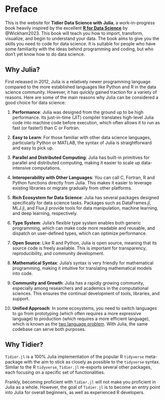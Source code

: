 # Preface {.unnumbered}

This is the website for **Tidier Data Science with Julia**, a work-in-progress book heavily inspired by the excellent **[R for Data Science](https://r4ds.hadley.nz/)** by @Wickham2023. This book will teach you how to import, transform, visualize, and begin to understand your data. The book aims to give you the skills you need to code for data science. It is suitable for people who have some familiarity with the ideas behind programming and coding, but who don’t yet know how to do data science.

## Why Julia?

First released in 2012, Julia is a relatively newer programming language compared to the more established languages like Python and R in the data science community. However, it has quickly gained traction for a variety of reasons. Here are some of the main reasons why Julia can be considered a good choice for data science:

1. **Performance**: Julia was designed from the ground up to be high performance. Its just-in-time (JIT) compiler translates high-level Julia code into machine code before execution, which often allows it to run as fast (or faster!) than C or Fortran.

2. **Easy to Learn**: For those familiar with other data science languages, particularly Python or MATLAB, the syntax of Julia is straightforward and easy to pick up.

3. **Parallel and Distributed Computing**: Julia has built-in primitives for parallel and distributed computing, making it easier to scale up data-intensive computations.

4. **Interoperability with Other Languages**: You can call C, Fortran, R and Python functions directly from Julia. This makes it easier to leverage existing libraries or migrate gradually from other platforms.

5. **Rich Ecosystem for Data Science**: Julia has several packages designed specifically for data science tasks. Packages such as DataFrames.jl, MLJ.jl, and Flux.jl provide tools for data manipulation, machine learning, and deep learning, respectively.

6. **Type System**: Julia’s flexible type system enables both generic programming, which can make code more readable and reusable, and dispatch on user-defined types, which can optimize performance.

7. **Open Source**: Like R and Python, Julia is open source, meaning that its source code is freely available. This is important for transparency, reproducibility, and community development.

8. **Mathematical Syntax**: Julia's syntax is very friendly for mathematical programming, making it intuitive for translating mathematical models into code.

9. **Community and Growth**: Julia has a rapidly growing community, especially among researchers and academics in the computational sciences. This ensures the continual development of tools, libraries, and support.

10. **Unified Approach**: In some ecosystems, you need to switch languages to go from prototyping (which often requires a more expressive language) to production (which requires a more efficient language), which is known as the [two language problem](https://discourse.julialang.org/t/two-language-problem-what-is-it/82925). With Julia, the same codebase can serve both purposes.

## Why Tidier?

`Tidier.jl` is a 100% Julia implementation of the popular R `tidyverse` meta-package with the aim to stick as closely as possible to the `tidyverse` syntax. Similar to the R `tidyverse`, `Tidier.jl` re-exports several other packages, each focusing on a specific set of functionalities.

Frankly, becoming proficient with `Tidier.jl` will not make you proficient in Julia as a whole. However, the goal of `Tidier.jl` is to become an entry point into Julia for overall beginners, as well as experienced R developers. 
